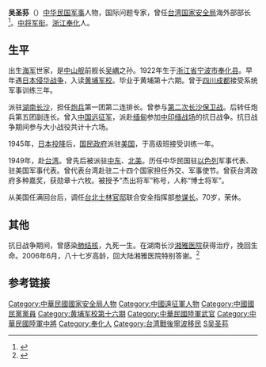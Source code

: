'''吴圣荪'''（{{bd|1922年||||}}）[[中华民国|中华民国]][[军事|军事]]人物，国际问题专家，曾任[[中華民國國家安全局|台湾国家安全局]]海外部部长<ref name="吴圣荪奉化">{{cite web|url=http://qiucun.fhnews.com.cn/html/200804/24/20080424084540.htm|title=名人辈出古迹荟萃——文化底蕴厚重|publisher=奉化新闻网|author=来源：奉化日报|date=时间：2008-5-16 17:04:40|accessdate=2012年1月30日|language=zh-hans|deadurl=yes|archiveurl=https://web.archive.org/web/20080601105731/http://qiucun.fhnews.com.cn/html/200804/24/20080424084540.htm|archivedate=2008年6月1日}}</ref>。[[中将|中将]][[军衔|军衔]]。[[浙江|浙江]][[奉化|奉化]]人。

==生平==

出生[[海军|海军]]世家，是[[中山舰|中山舰]]前舰长[[吴嵎|吴嵎]]之孙。1922年生于[[浙江省|浙江省]][[宁波市|宁波市]][[奉化县|奉化县]]。早年遇[[中国抗日战争|日本侵华战争]]，入读[[黄埔军校|黄埔军校]]。毕业于黄埔第十六期。曾于[[四川|四川]][[成都|成都]]接受系统军事训练三年。

派驻[[湖南|湖南]][[长沙|长沙]]，担任[[炮兵|炮兵]]第一团第二连排长。曾参与[[第二次长沙保卫战|第二次长沙保卫战]]。后转任炮兵第五团副连长。曾入[[中国远征军|中国远征军]]，派赴[[缅甸|缅甸]]参加[[中缅印战区|中印缅战场]]的抗日战争。抗日战争期间参与大小战役共计十六场。

1945年，[[日本投降|日本投降]]后，[[国民政府|国民政府]]派驻[[美国|美国]]，于{{tsl|en|United States Army Field Artillery School|美国陆军野战炮兵学院}}高级班接受训练一年。

1949年，赴[[台湾|台湾]]。曾先后被派驻[[中东|中东]]、[[北美|北美]]。历任中华民国驻[[以色列|以色列]]军事代表、驻美国军事代表。曾代表台湾赴驻二十四个国家担任外交、军事使节。曾获台湾政府多种嘉奖，获勋章十六枚。被授予“杰出将军”称号，人称“博士将军”。

从美国任满回台后，调任[[台北|台北]][[士林官邸|士林官邸]]联合安全指挥部[[参谋长|参谋长]]。70岁，荣休。

==其他==
抗日战争期间，曾感染[[肺结核|肺结核]]，九死一生。在湖南长沙[[湘雅医院|湘雅医院]]获得治疗，挽回生命。2006年6月，八十七岁高龄，回大陆湘雅医院特别答谢。<ref name="吴圣荪湘雅医院">{{cite web |url=http://www.xysm.net/news/20090604/7556.html |title=黄埔军校十六期毕业生87岁高龄台胞吴圣荪重返湘雅感恩 |publisher=来源：湘雅医院 |author=作者：伍西明、刘玉君 |date=2009-06-04|accessdate=2012年1月30日 |language=zh-hans }}{{Dead link|date=2018年9月 |bot=InternetArchiveBot |fix-attempted=yes }}</ref>

==参考链接==
{{reflist}}

{{DEFAULTSORT:Wu吴圣荪}}
[[Category:中華民國國家安全局人物|Category:中華民國國家安全局人物]]
[[Category:中國遠征軍人物|Category:中國遠征軍人物]]
[[Category:中國國民黨黨員|Category:中國國民黨黨員]]
[[Category:黄埔军校第十六期|Category:黄埔军校第十六期]]
[[Category:中華民國陸軍武官|Category:中華民國陸軍武官]]
[[Category:中華民國陸軍中將|Category:中華民國陸軍中將]]
[[Category:奉化人|Category:奉化人]]
[[Category:台湾戰後寧波移民|Category:台湾戰後寧波移民]]
[[Category:吴姓|S吴圣荪]]